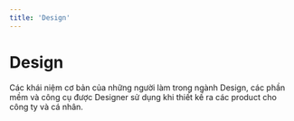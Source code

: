 ```yaml
---
title: 'Design'
---
```


# Design

Các khái niệm cơ bản của những người làm trong ngành Design, các phần mềm và công cụ được Designer sử dụng khi thiết kế ra các product cho công ty và cá nhân.
